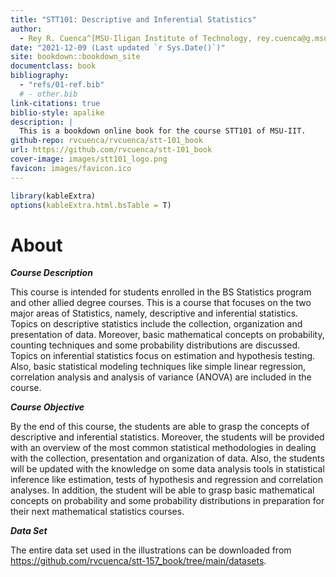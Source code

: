 ```yaml
--- 
title: "STT101: Descriptive and Inferential Statistics"
author: 
  - Rey R. Cuenca^[MSU-Iligan Institute of Technology, rey.cuenca@g.msuiit.edu.ph]
date: "2021-12-09 (Last updated `r Sys.Date()`)"
site: bookdown::bookdown_site
documentclass: book
bibliography: 
  - "refs/01-ref.bib"
  # - other.bib
link-citations: true
biblio-style: apalike
description: |
  This is a bookdown online book for the course STT101 of MSU-IIT.
github-repo: rvcuenca/rvcuenca/stt-101_book
url: https://github.com/rvcuenca/stt-101_book
cover-image: images/stt101_logo.png
favicon: images/favicon.ico
---
```



```r
library(kableExtra)
options(kableExtra.html.bsTable = T)
```
# About {-}

___Course Description___

This course is intended for students enrolled in the BS Statistics program and other allied degree courses. 
This is a course that focuses on the two major areas of Statistics, namely, descriptive and inferential statistics. 
Topics on descriptive statistics include the collection, organization and presentation of data. 
Moreover, basic mathematical concepts on probability, counting techniques and some probability distributions are discussed. 
Topics on inferential statistics focus on estimation and hypothesis testing. 
Also, basic statistical modeling techniques like simple linear regression, correlation analysis and analysis of variance (ANOVA) are included in the course.

___Course Objective___

By the end of this course, the students are able to grasp the concepts of descriptive and inferential statistics. 
Moreover, the students will be provided with an overview of the most common statistical methodologies in dealing with the collection, presentation and organization of data. 
Also, the students will be updated with the knowledge on some data analysis tools in statistical inference like estimation, tests of hypothesis and regression and correlation analyses. 
In addition, the student will be able to grasp basic mathematical concepts on probability and some probability distributions in preparation for their next mathematical statistics courses.

___Data Set___

The entire data set used in the illustrations can be downloaded from <https://github.com/rvcuenca/stt-157_book/tree/main/datasets>.


